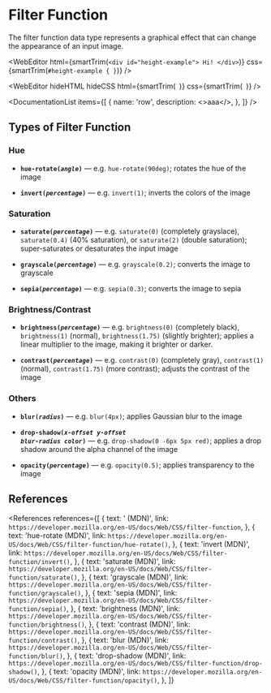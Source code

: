 
# Filter Function

The filter function data type represents a graphical effect that can change the appearance of an input image.

<WebEditor
  html={smartTrim(`
    <div id="height-example">
      Hi!
    </div>
  `)}
  css={smartTrim(`
    #height-example {
    }
  `)}
/>

<WebEditor
  hideHTML
  hideCSS
  html={smartTrim(`
  `)}
  css={smartTrim(`
  `)}
/>

<DocumentationList
  items={[
    {
      name: 'row',
      description: <>aaa</>,
    },
  ]}
/>

## Types of Filter Function

### Hue

- **<code>hue-rotate(<var>angle</var>)</code>** &mdash;
  e.g. `hue-rotate(90deg)`; rotates the hue of the image

- **<code>invert(<var>percentage</var>)</code>** &mdash;
  e.g. `invert(1)`; inverts the colors of the image

### Saturation

- **<code>saturate(<var>percentage</var>)</code>** &mdash;
  e.g. `saturate(0)` (completely grayslace), `saturate(0.4)` (40% saturation), or `saturate(2)` (double saturation);
  super-saturates or desaturates the input image

- **<code>grayscale(<var>percentage</var>)</code>** &mdash;
  e.g. `grayscale(0.2)`; converts the image to grayscale

- **<code>sepia(<var>percentage</var>)</code>** &mdash;
  e.g. `sepia(0.3)`; converts the image to sepia

### Brightness/Contrast

- **<code>brightness(<var>percentage</var>)</code>** &mdash;
  e.g. `brightness(0)` (completely black), `brightness(1)` (normal), `brightness(1.75)` (slightly brighter);
  applies a linear multiplier to the image, making it brighter or darker.

- **<code>contrast(<var>percentage</var>)</code>** &mdash;
  e.g. `contrast(0)` (completely gray), `contrast(1)` (normal), `contrast(1.75)` (more contrast);
  adjusts the contrast of the image

### Others

- **<code>blur(<var>radius</var>)</code>** &mdash;
  e.g. `blur(4px)`; applies Gaussian blur to the image

- **<code>drop-shadow(<var>x-offset</var> <var>y-offset</var> <var>blur-radius</var> <var>color</var>)</code>** &mdash;
  e.g. `drop-shadow(0 -6px 5px red)`; applies a drop shadow around the alpha channel of the image

- **<code>opacity(<var>percentage</var>)</code>** &mdash;
  e.g. `opacity(0.5)`; applies transparency to the image

## References

<References
  references={[
    {
      text: '<filter-function> (MDN)',
      link: `https://developer.mozilla.org/en-US/docs/Web/CSS/filter-function`,
    },
    {
      text: 'hue-rotate (MDN)',
      link: `https://developer.mozilla.org/en-US/docs/Web/CSS/filter-function/hue-rotate()`,
    },
    {
      text: 'invert (MDN)',
      link: `https://developer.mozilla.org/en-US/docs/Web/CSS/filter-function/invert()`,
    },
    {
      text: 'saturate (MDN)',
      link: `https://developer.mozilla.org/en-US/docs/Web/CSS/filter-function/saturate()`,
    },
    {
      text: 'grayscale (MDN)',
      link: `https://developer.mozilla.org/en-US/docs/Web/CSS/filter-function/grayscale()`,
    },
    {
      text: 'sepia (MDN)',
      link: `https://developer.mozilla.org/en-US/docs/Web/CSS/filter-function/sepia()`,
    },
    {
      text: 'brightness (MDN)',
      link: `https://developer.mozilla.org/en-US/docs/Web/CSS/filter-function/brightness()`,
    },
    {
      text: 'contrast (MDN)',
      link: `https://developer.mozilla.org/en-US/docs/Web/CSS/filter-function/contrast()`,
    },
    {
      text: 'blur (MDN)',
      link: `https://developer.mozilla.org/en-US/docs/Web/CSS/filter-function/blur()`,
    },
    {
      text: 'drop-shadow (MDN)',
      link: `https://developer.mozilla.org/en-US/docs/Web/CSS/filter-function/drop-shadow()`,
    },
    {
      text: 'opacity (MDN)',
      link: `https://developer.mozilla.org/en-US/docs/Web/CSS/filter-function/opacity()`,
    },
  ]}
></References>
